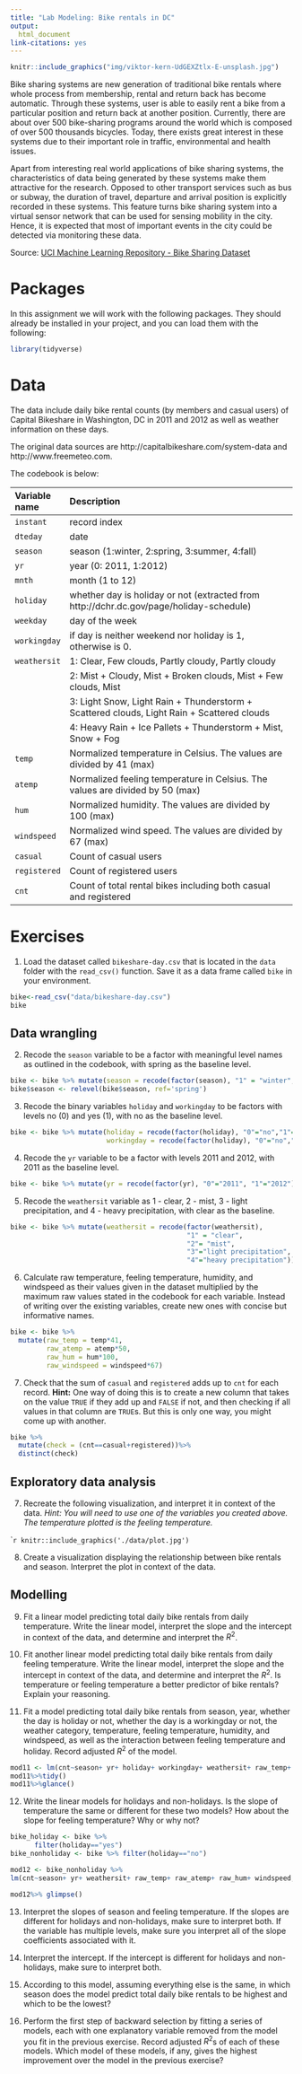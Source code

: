 ```yaml
---
title: "Lab Modeling: Bike rentals in DC"
output: 
  html_document
link-citations: yes
---
```


```r
knitr::include_graphics("img/viktor-kern-UdGEXZtlx-E-unsplash.jpg")
```

Bike sharing systems are new generation of traditional bike rentals where whole process from membership, rental and return back has become automatic. Through these systems, user is able to easily rent a bike from a particular position and return back at another position. Currently, there are about over 500 bike-sharing programs around the world which is composed of over 500 thousands bicycles. Today, there exists great interest in these systems due to their important role in traffic, environmental and health issues. 

Apart from interesting real world applications of bike sharing systems, the characteristics of data being generated by these systems make them attractive for the research. Opposed to other transport services such as bus or subway, the duration of travel, departure and arrival position is explicitly recorded in these systems. This feature turns bike sharing system into a virtual sensor network that can be used for sensing mobility in the city. Hence, it is expected that most of important events in the city could be detected via monitoring these data.

Source: [UCI Machine Learning Repository - Bike Sharing Dataset](http://archive.ics.uci.edu/ml/datasets/Bike+Sharing+Dataset)


# Packages

In this assignment we will work with the following packages. They should already 
be installed in your project, and you can load them with the following:

```r
library(tidyverse)
```

# Data

The data include daily bike rental counts (by members and casual users) of Capital Bikeshare in Washington, DC in 2011 and 2012 as well as weather information on these days.

The original data sources are http://capitalbikeshare.com/system-data and http://www.freemeteo.com.

The codebook is below:

| Variable name    | Description 
|:--------|:-------------------------------------------------------------
| `instant`		| record index
| `dteday` 		| date
| `season` 		| season (1:winter, 2:spring, 3:summer, 4:fall)
| `yr` 		    | year (0: 2011, 1:2012)
| `mnth` 		  | month (1 to 12)
| `holiday` 	| whether day is holiday or not (extracted from http://dchr.dc.gov/page/holiday-schedule)
| `weekday` 	| day of the week
| `workingday`| if day is neither weekend nor holiday is 1, otherwise is 0.
| `weathersit`| 1: Clear, Few clouds, Partly cloudy, Partly cloudy
|             | 2: Mist + Cloudy, Mist + Broken clouds, Mist + Few clouds, Mist
|             | 3: Light Snow, Light Rain + Thunderstorm + Scattered clouds, Light Rain + Scattered clouds
|             | 4: Heavy Rain + Ice Pallets + Thunderstorm + Mist, Snow + Fog
| `temp` 			| Normalized temperature in Celsius. The values are divided by 41 (max)
| `atemp`			| Normalized feeling temperature in Celsius. The values are divided by 50 (max)
| `hum` 			| Normalized humidity. The values are divided by 100 (max)
| `windspeed`	| Normalized wind speed. The values are divided by 67 (max)
| `casual`		| Count of casual users
| `registered`| Count of registered users
| `cnt` 		  | Count of total rental bikes including both casual and registered

# Exercises

1. Load the dataset called `bikeshare-day.csv` that is located in the `data` folder with the `read_csv()` function. Save it as a data frame called `bike` in your environment.

```r
bike<-read_csv("data/bikeshare-day.csv")
bike

```




## Data wrangling

2. Recode the `season` variable to be a factor with meaningful level names as 
outlined in the codebook, with spring as the baseline level.

```r
bike <- bike %>% mutate(season = recode(factor(season), "1" = "winter", "2" = "spring", "3" = "summer", "4" = "fall"))
bike$season <- relevel(bike$season, ref='spring')
```


3. Recode the binary variables `holiday` and `workingday` to be factors with 
levels no (0) and yes (1), with no as the baseline level.

```r
bike <- bike %>% mutate(holiday = recode(factor(holiday), "0"="no","1"="yes"),
                        workingday = recode(factor(holiday), "0"="no","1"="yes"))
```


4. Recode the `yr` variable to be a factor with levels 2011 and 2012, with 2011 
as the baseline level.
```r
bike <- bike %>% mutate(yr = recode(factor(yr), "0"="2011", "1"="2012"))
```

5. Recode the `weathersit` variable as 1 - clear, 2 - mist, 3 - light precipitation, 
and 4 - heavy precipitation, with clear as the baseline.
```r
bike <- bike %>% mutate(weathersit = recode(factor(weathersit),
                                            "1" = "clear",
                                            "2"= "mist",
                                            "3"="light precipitation",
                                            "4"="heavy precipitation"))
```

6. Calculate raw temperature, feeling temperature, humidity, and windspeed as 
their values given in the dataset multiplied by the maximum raw values stated 
in the codebook for each variable. Instead of writing over the existing variables, 
create new ones with concise but informative names.
```r
bike <- bike %>% 
  mutate(raw_temp = temp*41,
         raw_atemp = atemp*50,
         raw_hum = hum*100,
         raw_windspeed = windspeed*67)
```


7. Check that the sum of `casual` and `registered` adds up to `cnt` for each record.
**Hint:** One way of doing this is to create a new column that takes on the value 
`TRUE` if they add up and `FALSE` if not, and then checking if all values in 
that column are `TRUE`s. But this is only one way, you might come up with another.
```r
bike %>%
  mutate(check = (cnt==casual+registered))%>%
  distinct(check)
```


## Exploratory data analysis

7. Recreate the following visualization, and interpret it in context of the data. 
*Hint: You will need to use one of the variables you created above. The temperature plotted is the feeling temperature.*

````r
knitr::include_graphics('./data/plot.jpg')
```

8. Create a visualization displaying the relationship between bike rentals and 
season. Interpret the plot in context of the data.


## Modelling

9. Fit a linear model predicting total daily bike rentals from daily temperature. 
Write the linear model, interpret the slope and the intercept in context of the 
data, and determine and interpret the $R^2$.

10. Fit another linear model predicting total daily bike rentals from daily 
feeling temperature. Write the linear model, interpret the slope and the intercept 
in context of the data, and determine and interpret the $R^2$. Is temperature or 
feeling temperature a better predictor of bike rentals? Explain your reasoning.

11. Fit a model predicting total daily bike rentals from season, year, whether 
the day is holiday or not, whether the day is a workingday or not, the weather 
category, temperature, feeling temperature, humidity, and windspeed, as well as 
the interaction between feeling temperature and holiday. Record adjusted $R^2$ 
of the model.

```r
mod11 <- lm(cnt~season+ yr+ holiday+ workingday+ weathersit+ raw_temp+ raw_atemp+ raw_hum+ windspeed+ raw_atemp*holiday, data=bike)
mod11%>%tidy()
mod11%>%glance()
```


12. Write the linear models for holidays and non-holidays. Is the slope of 
temperature the same or different for these two models? How about the slope 
for feeling temperature? Why or why not?

```r
bike_holiday <- bike %>%
      filter(holiday=="yes")
bike_nonholiday <- bike %>% filter(holiday=="no")

mod12 <- bike_nonholiday %>%
lm(cnt~season+ yr+ weathersit+ raw_temp+ raw_atemp+ raw_hum+ windspeed, data=.)

mod12%>% glimpse()
```


13. Interpret the slopes of season and feeling temperature. If the slopes are 
different for holidays and non-holidays, make sure to interpret both. If the 
variable has multiple levels, make sure you interpret all of the slope coefficients 
associated with it.

14. Interpret the intercept. If the intercept is different for holidays and 
non-holidays, make sure to interpret both.

15. According to this model, assuming everything else is the same, in which 
season does the model predict total daily bike rentals to be highest and 
which to be the lowest?

16. Perform the first step of backward selection by fitting a series of models, 
each with one explanatory variable removed from the model you fit in the previous 
exercise. Record adjusted $R^2$s of each of these models. Which model of these 
models, if any, gives the highest improvement over the model in the previous 
exercise?

